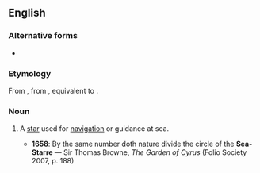 {{also|seastar|sea star}}
==English==

===Alternative forms===
* {{l/en|sea-starre}}

===Etymology===
From {{etyl|enm|en}} {{recons|sesterre|lang=enm}}, from {{etyl|ang|en}} {{term|sæsteorra|sǣsteorra|a star which guides mariners at sea|lang=ang}}, equivalent to {{compound|sea|star|lang=en}}.

===Noun===
{{en-noun}}

# {{context|obsolete|lang=en}} A [[star]] used for [[navigation]] or guidance at sea.
#* '''1658''': By the same number doth nature divide the circle of the '''Sea-Starre''' — Sir Thomas Browne, ''The Garden of Cyrus'' (Folio Society 2007, p. 188)